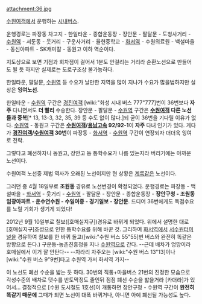 attachment:36.jpg

[[수원여객]]에서 운행하는 [[시내버스]].

운행경로는 파장동 차고지 - 한일타운 - 종합운동장 - 장안문 - 팔달문 - 도청사거리 - [[수원역]] - 서둔동 - 웃거리 - 구운사거리 - 율현중학교 - [[화서역]] - 수원의료원 - 백설마을 - 동신아파트 - SK캐미칼 - 동원고 이하 역순이다.

지도상으로 보면 기점과 회차점이 걸어서 1분도 안걸리는 거리라 순환노선으로 만들어도 될 듯 하지만 실제로는 도로구조상 불가능하다.

한일타운, 팔달문, [[수원역]] 등 수요가 날만한 지역을 많이 지나가 수요가 많을법하지만 실상은 '''잉여노선'''.

한일타운 - [[수원역]] 구간은 [[경진여객]] [wiki:"화성 시내 버스 777"777]번이 36번보다 '''자주''' 다니면서도 '''더 빨리''' 수송한다. 장안문 - 팔달문 - [[수원역]] 구간은 '''[[수원여객]] 다른 노선들과 중복'''[* 13, 13-3, 32, 35, 39 등 수도 없이 많다.]되 굳이 36번을 기다릴 이유가 없다. [[수원역]] - 동원고 구간은 '''[[수원여객]]/[[용남고속]] 92/92-1'''이 '''자주''' 다녀 인기가 있다. 게다가 '''[[경진여객]]/[[수원여객]] 30번'''이 파장동 - [[화서역]] - [[수원역]] 구간이 연장되자 더더욱 잉여로 전락.

그렇다고 폐선하자니 동원고, 장안고 등 통학수요가 나름 있는지라 버리기에는 아까운 노선이다.

수원여객 노선중 제법 역사가 오래된 노선이지만 현 상황은 [[계륵]]같은 노선이다.

그러던 중 4월 18일부로 '''조원동''' 경유로 노선변경이 확정되었다. 운행경로는 파장동 - 백설마을 - [[화서역]] - 웃거리 - [[수원역]] - 팔달문 - 장안문 - 종합운동장 - '''장안구청 - 조원동임광아파트 - 운수연수원 - 수일여중 - 경기일보 - 장안문'''. 드디어 36번에게도 독점수요를 노릴 기회가 생기게 되었다!

2012년 9월 10일부로 칠보([호매실지구])경유로 바뀌게 되었다. 위에서 설명한 대로 [호매실지구]조성으로 인한 통학수요를 위해 바꾼 것. 그리하여 [[화서역]]에서 [[서수원터미널]]을 경유하여 칠보를 한 바퀴 돌고([wiki:"수원 버스 55"55]번 버스와 완전히 똑같은 방향으로 돈다.) 구운동-농촌진흥청을 지나 [[수원역]]으로 간다. --근데 배차가 엉망이라 호매실에서 이거 잘 안탄다-- --차라리 자주오는 [wiki:"수원 버스 13"13]이나 [wiki:"수원 버스 9"9번]타고 수원역 가서 화서역 가지--

이 노선도 폐선 수순을 밟는 듯 하다. 30번의 직통+마을버스 21번의 진정한 모습으로 각성수준의 배차로 댓수를 반토막정도 줄인뒤 점점 폐선 수순을 밟을거라 [카더라]가 있어서... 결정적으로 [수원 도시철도 1호선]이 개통하면 장안구청 - 수원역 구간이 '''완전히 똑같기 때문에''' 그때가 되면 노선이 대폭 바뀌거나, 아니면 아예 폐선될 가능성도 높다.

